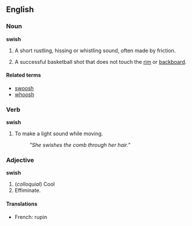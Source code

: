 {{cleanup}}
==English==

===Noun===
'''swish'''

# A short rustling, hissing or whistling sound, often made by friction.
# {{hoops}} A successful basketball shot that does not touch the [[rim]] or [[backboard]].


====Related terms====
*[[swoosh]]
*[[whoosh]]

===Verb===
'''swish'''

# To make a light sound while moving.
#:''"She swishes the comb through her hair."''


===Adjective===
'''swish'''

# (''colloquial'') Cool <!-- I'm assuming ... is this really attested -->
# Effiminate.

====Translations====
*French: rupin